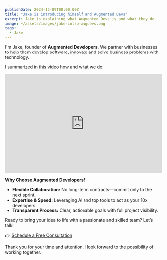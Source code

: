 ```yaml
---
publishDate: 2024-12-09T00:00:00Z
title: "Jake is introducing himself and Augmented Devs"
excerpt: Jake is explaining what Augmented Devs is and what they do.
image: ~/assets/images/jake-intro-augdevs.png
tags:
  - Jake
---
```



I'm Jake, founder of **Augmented Developers**. We partner with businesses to help them develop software, innovate and solve business problems with technology.

I summarized in this video how and what we do:

<div style="position: relative; padding-bottom: 63.454759106933025%; height: 0;"><iframe src="https://www.loom.com/embed/fceeade239084a0dadf9e4ce017bd8d0?sid=7fe97eff-ae47-4ff7-9791-4e756f06082c" frameborder="0" webkitallowfullscreen mozallowfullscreen allowfullscreen style="position: absolute; top: 0; left: 0; width: 100%; height: 100%;"></iframe></div>

**Why Choose Augmented Developers?**

- **Flexible Collaboration:** No long-term contracts—commit only to the next sprint.
- **Expertise & Speed:** Leveraging AI and top tools to act as your 10x developers.
- **Transparent Process:** Clear, actionable goals with full project visibility.

Ready to bring your idea to life with a passionate and skilled team? Let’s talk!

👉 [Schedule a Free Consultation](https://augmented-devs.com/start)

Thank you for your time and attention. I look forward to the possibility of working together.
